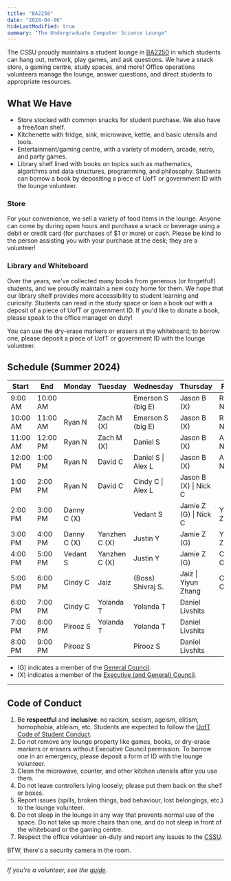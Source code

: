 ```yaml
---
title: "BA2250"
date: "2024-04-06"
hideLastModified: true
summary: "The Undergraduate Computer Science Lounge"
---
```


The CSSU proudly maintains a student lounge in [BA2250](https://map.utoronto.ca/?id=1809#!m/494470) in which students can hang out, network, play games, and ask questions. We have a snack store, a gaming centre, study spaces, and more! Office operations volunteers manage the lounge, answer questions, and direct students to appropriate resources.

## What We Have

-   Store stocked with common snacks for student purchase. We also have a free/loan shelf.
-   Kitchenette with fridge, sink, microwave, kettle, and basic utensils and tools.
-   Entertainment/gaming centre, with a variety of modern, arcade, retro, and party games.
-   Library shelf lined with books on topics such as mathematics, algorithms and data structures, programming, and philosophy. Students can borrow a book by depositing a piece of UofT or government ID with the lounge volunteer.

### Store

For your convenience, we sell a variety of food items in the lounge. Anyone can come by during open hours and purchase a snack or beverage using a debit or credit card (for purchases of $1 or more) or cash. Please be kind to the person assisting you with your purchase at the desk; they are a volunteer!

### Library and Whiteboard

Over the years, we've collected many books from generous (or forgetful!) students, and we proudly maintain a new cozy home for them. We hope that our library shelf provides more accessibility to student learning and curiosity. Students can read in the study space or loan a book out with a deposit of a piece of UofT or government ID. If you'd like to donate a book, please speak to the office manager on duty!

You can use the dry-erase markers or erasers at the whiteboard; to borrow one, please deposit a piece of UofT or government ID with the lounge volunteer.

## Schedule (Summer 2024)

| Start    | End      | Monday      | Tuesday       | Wednesday          | Thursday              | Friday        |
| -------- | -------- | ----------- | ------------- | ------------------ | --------------------- | ------------- |
| 9:00 AM  | 10:00 AM |             |               | Emerson S (big E)  | Jason B (X)           | Richard N     |
| 10:00 AM | 11:00 AM | Ryan N      | Zach M (X)    | Emerson S (big E)  | Jason B (X)           | Richard N     |
| 11:00 AM | 12:00 PM | Ryan N      | Zach M (X)    | Daniel S           | Jason B (X)           | Avery N       |
| 12:00 PM | 1:00 PM  | Ryan N      | David C       | Daniel S \| Alex L | Jason B (X)           | Avery N       |
| 1:00 PM  | 2:00 PM  | Ryan N      | David C       | Cindy C \| Alex L  | Jason B (X) \| Nick C |               |
| 2:00 PM  | 3:00 PM  | Danny C (X) |               | Vedant S           | Jamie Z (G) \| Nick C | Yiyun Zhang   |
| 3:00 PM  | 4:00 PM  | Danny C (X) | Yanzhen C (X) | Justin Y           | Jamie Z (G)           | Yiyun Zhang   |
| 4:00 PM  | 5:00 PM  | Vedant S    | Yanzhen C (X) | Justin Y           | Jamie Z (G)           | Charles C (X) |
| 5:00 PM  | 6:00 PM  | Cindy C     | Jaiz          | (Boss) Shivraj S.  | Jaiz \| Yiyun Zhang   | Charles C (X) |
| 6:00 PM  | 7:00 PM  | Cindy C     | Yolanda T     | Yolanda T          | Daniel Livshits       |               |
| 7:00 PM  | 8:00 PM  | Pirooz S    | Yolanda T     | Yolanda T          | Daniel Livshits       |               |
| 8:00 PM  | 9:00 PM  | Pirooz S    |               | Pirooz S           | Daniel Livshits       |               |

-   (G) indicates a member of the [General Council](/about).
-   (X) indicates a member of the [Executive (and General) Council](/about).

---

## Code of Conduct

1. Be **respectful** and **inclusive**: no racism, sexism, ageism, elitism, homophobia, ableism, etc. Students are expected to follow the [UofT Code of Student Conduct](https://governingcouncil.utoronto.ca/secretariat/policies/code-student-conduct-december-13-2019).
2. Do not remove any lounge property like games, books, or dry-erase markers or erasers without Executive Council permission. To borrow one in an emergency, please deposit a form of ID with the lounge volunteer.
3. Clean the microwave, counter, and other kitchen utensils after you use them.
4. Do not leave controllers lying loosely; please put them back on the shelf or boxes.
5. Report issues (spills, broken things, bad behaviour, lost belongings, etc.) to the lounge volunteer.
6. Do not sleep in the lounge in any way that prevents normal use of the space. Do not take up more chairs than one, and do not sleep in front of the whiteboard or the gaming centre.
7. Respect the office volunteer on-duty and report any issues to the [CSSU](mailto:cssu@cdf.toronto.edu).

BTW, there's a security camera in the room.

---

_If you're a volunteer, see the [guide](../ba2250-volunteering/)._
